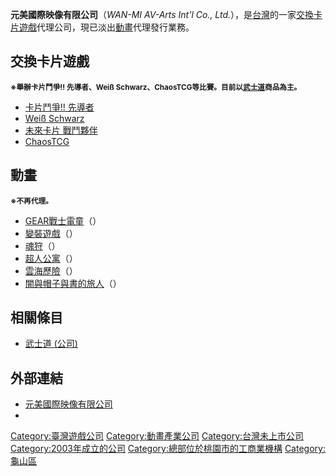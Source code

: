 {{Infobox Company 
| company_name = 元美國際映像有限公司
| company_name_en = WAN-MI AV-Arts Int'l Co., Ltd.
| company_logo = [[文件:wanlogo.gif|100px]]
| company_type = [[有限公司|有限公司]]
| company_slogan = 
| market_information = [[非上市公司|非上市公司]]
| local_code_name = TW
| local_code = 27426774
| predecessor = 元美國際企業有限公司（WAN-MI International Co., Ltd.）
| foundation = 2003年12月3日（元美國際企業）<br />2004年8月18日（元美國際映像）
| location = {{ROC-TW}}<br>[[桃園市|桃園市]][[龜山區|龜山區]]文昌一街64號<br>（2014年5月遷於現址）
| zip_code = 
| telephone_no = 886-03-3180725
| key_people = 陳佳婉
| industry = 
| products = 卡片遊戲代理
| capital = [[新台幣|新台幣]]5百萬元
| revenue = 
| operating_income = 
| net_income = 
| num_employees = 
| accounting_period = 
| parent = 
| subsid = 
| homepage = http://www.wan-mi.com/
| footnotes = 
| width = 
}}

'''元美國際映像有限公司'''（''WAN-MI AV-Arts Int'l Co., Ltd.''），是[[台灣|台灣]]的一家[[交換卡片遊戲|交換卡片遊戲]]代理公司，現已淡出[[動畫|動畫]]代理發行業務。

==交換卡片遊戲==
<div class="notice metadata"  id="spoiler"><small>'''※舉辦卡片鬥爭!! 先導者、Weiß Schwarz、ChaosTCG等比賽。目前以[[武士道_(公司)|武士道]]商品為主。'''</small></div>
*[[卡片鬥爭!!_先導者|卡片鬥爭!! 先導者]] 
*[[Weiß_Schwarz|Weiß Schwarz]]
*[[未來卡片_戰鬥夥伴|未來卡片 戰鬥夥伴]]
*[[ChaosTCG|ChaosTCG]]

==動畫==
<div class="notice metadata"  id="spoiler"><small>'''※不再代理。'''</small></div>
*[[GEAR戰士電童|GEAR戰士電童]]（{{lang|ja|GEAR戦士電童}}）
*[[COSPLAY症候群|變裝遊戲]]（{{lang|ja|こすぷれCOMPLEX}}）
*[[魂狩|魂狩]]（{{lang|ja|The Soul Taker ～魂狩～}}）
*[[急救超人兵團|超人公寓]]（{{lang|ja|住めば都のコスモス荘 すっとこ大戦ドッコイダー}}）
*[[雲海歷險|雲海歷險]]（{{lang|ja|プラスチックリトル}}）
*[[闇與帽子與書的旅人|闇與帽子與書的旅人]]（{{lang|ja|ヤミと帽子と本の旅人}}）

==相關條目==
*[[武士道_(公司)|武士道 (公司)]]

==外部連結==
*[http://www.wan-mi.com/ 元美國際映像有限公司] {{Wayback|url=http://www.wan-mi.com/ |date=20070927213639 }}
*{{facebook|WANMI.TW}}

{{日本動畫版權代理企業}}

[[Category:臺灣遊戲公司|Category:臺灣遊戲公司]]
[[Category:動畫產業公司|Category:動畫產業公司]]
[[Category:台灣未上市公司|Category:台灣未上市公司]]
[[Category:2003年成立的公司|Category:2003年成立的公司]]
[[Category:總部位於桃園市的工商業機構|Category:總部位於桃園市的工商業機構]]
[[Category:龜山區|Category:龜山區]]
{{Taiwanese company-stub}}